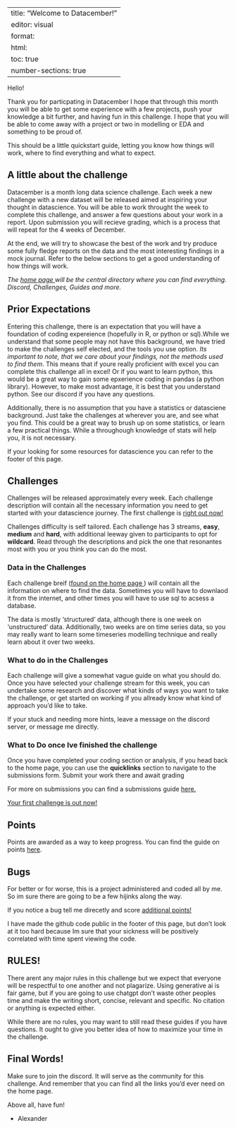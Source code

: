 
---
title: "Welcome to Datacember!"
editor: visual
format: 
  html:
    toc: true
    number-sections: true
---

Hello!

Thank you for particpating in Datacember I hope that through this month you will be able to get some experience with a few projects, push your knowledge a bit further, and having fun in this challenge.
I hope that you will be able to come away with a project or two in modelling or EDA and something to be proud of.

This should be a little quickstart guide, letting you know how things will work, where to find everything and what to expect.


## A little about the challenge

Datacember is a month long data science challenge.
Each week a new challenge with a new dataset will be released aimed at inspiring your thought in datascience. You will be able to work throught the week to complete this challenge, and answer a few questions about your work in a report. Upon submission you will recieve grading, which is a process that will repeat for the 4 weeks of December.

At the end, we will try to showcase the best of the work and try produce some fully fledge reports on the data and the most interesting findings in a mock journal. Refer to the below sections to get a good understanding of how things will work. 

*The <a href="/"> home page </a> will be the central directory where you can find everything. Discord, Challenges, Guides and more.*

## Prior Expectations

Entering this challenge, there is an expectation that you will have a foundation of coding expereience (hopefully in R, or python or sql).While we understand that some people may not have this background, we have tried to make the challenges self elected, and the tools you use option.
*Its important to note, that we care about your findings, not the methods used to find them*. This means that if youre really proficient with excel you can complete this challenge all in excel! Or if you want to learn python, this would be a great way to gain some epxerience coding in pandas (a python library). However, to make most advantage, it is best that you understand python. See our discord if you have any questions. 

Additionally, there is no assumption that you have a statistics or datasciene background. Just take the challenges at wherever you are, and see what you find. This could be a great way to brush up on some statistics, or learn a few practical things. While a throughough knowledge of stats will help you, it is not necessary.

If your looking for some resources for datascience you can refer to the footer of this page.

## Challenges

Challenges will be released approximately every week. Each challenge description will contain all the necessary information you need to get started with your datascience journey. The first challenge is <a href="challenges/stars">right out now!</a>

Challenges difficulty is self tailored. Each challenge has 3 streams, **easy**, **medium** and **hard**, with additional leeway given to participants to opt for **wildcard**. Read through the descriptions and pick the one that resonantes most with you or you think you can do the most. 

### Data in the Challenges

Each challenge breif (<a href="/">found on the home page </a>) will contain all the information on where to find the data. Sometimes you will have to downlaod it from the internet, and other times you will have to use sql to acsess a database.

The data is mostly 'structured' data, although there is one week on 'unstructured' data. Additionally, two weeks are on time series data, so you may really want to learn some timeseries modelling technique and really learn about it over two weeks.

### What to do in the Challenges

Each challenge will give a somewhat vague guide on what you should do. Once you have selected your challenge stream for this week, you can undertake some research and discover what kinds of ways you want to take the challenge, or get started on working if you allready know what kind of approach you'd like to take.

If your stuck and needing more hints, leave a message on the discord server, or message me directly.

### What to Do once Ive finished the challenge

Once you have completed your coding section or analysis, if you head back to the home page, you can use the **quicklinks** section to navigate to the submissions form. Submit your work there and await grading

For more on submissions you can find a submissions guide <a href="/guide/submissions">here.</a>

<a href="/challenge/stars">Your first challenge is out now!</a>

## Points

Points are awarded as a way to keep progress.
You can find the guide on points <a href="/guide/points"> here</a>.

## Bugs

For better or for worse, this is a project administered and coded all by me. So im sure there are going to be a few hijinks along the way.

If you notice a bug tell me direcetly and score <a href="guide/points">additional points!</a>

I have made the github code public in the footer of this page, but don't look at it too hard because Im sure that your sickness will be positively correlated with time spent viewing the code.

## RULES!

There arent any major rules in this challenge but we expect that everyone will be respectful to one another and not plagarize. Using generative ai is fair game, but if you are going to use chatgpt don't waste other peoples time and make the writing short, concise, relevant and specific. No citation or anything is expected either.

While there are no rules, you may want to still read these guides if you have questions. It ought to give you better idea of how to maximize your time in the challenge.

## Final Words!

Make sure to join the discord. It will serve as the community for this challenge.
And remember that you can find all the links you'd ever need on the home page.

Above all, have fun!

- Alexander

